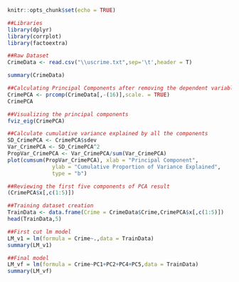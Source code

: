 
```{r setup, include=FALSE}
knitr::opts_chunk$set(echo = TRUE)
```


```{r, results='hide',message=FALSE}
##Libraries
library(dplyr)
library(corrplot)
library(factoextra)
```

```{r,class.source="bg-danger", class.output="bg-warning"}
##Raw Dataset
CrimeData <- read.csv("\\uscrime.txt",sep='\t',header = T)

summary(CrimeData)

```

```{r}
##Calculating Principal Components after removing the dependent variable
CrimePCA <- prcomp(CrimeData[,-(16)],scale. = TRUE)
CrimePCA

```


```{r}
##Visualizing the principal components
fviz_eig(CrimePCA)
```

```{r}
##Calculate cumulative variance explained by all the components
SD_CrimePCA <- CrimePCA$sdev
Var_CrimePCA <- SD_CrimePCA^2
PropVar_CrimePCA <- Var_CrimePCA/sum(Var_CrimePCA)
plot(cumsum(PropVar_CrimePCA), xlab = "Principal Component",
              ylab = "Cumulative Proportion of Variance Explained",
              type = "b")
```

```{r}
##Reviewing the first five components of PCA result
(CrimePCA$x[,c(1:5)])

```


```{r}
##Training dataset creation
TrainData <- data.frame(Crime = CrimeData$Crime,CrimePCA$x[,c(1:5)])
head(TrainData,5)

```


```{r}
##First cut lm model
LM_v1 = lm(formula = Crime~.,data = TrainData)
summary(LM_v1)

```

```{r,}

##Final model
LM_vf = lm(formula = Crime~PC1+PC2+PC4+PC5,data = TrainData)
summary(LM_vf)


```
